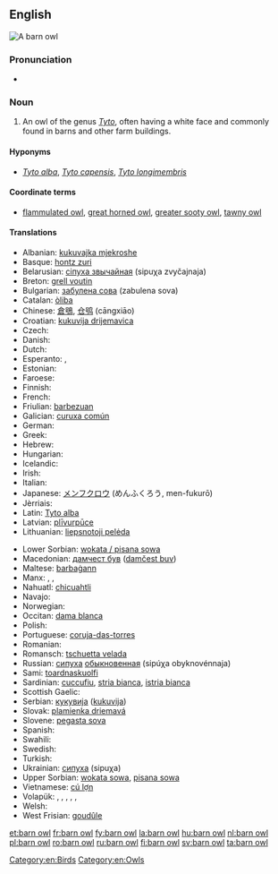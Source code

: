 ==English==
[[Image:Schleiereule fws.jpg|thumb|A barn owl]]
{{wikipedia}}
{{wikispecies|Tyto}}
===Pronunciation===
* {{IPA|/ˈbɑɽn ɑʊl/}}

===Noun===
{{en-noun|head=[[barn]] [[owl]]}}

# An owl of the genus ''[[Tyto]]'', often having a white face and commonly found in barns and other farm buildings.

====Hyponyms====
* {{sense|owl living in farm buildings}} ''[[Tyto alba]]'', ''[[Tyto capensis]]'', ''[[Tyto longimembris]]''

====Coordinate terms====
* {{sense|owl living in farm buildings}} [[flammulated owl]], [[great horned owl]], [[greater sooty owl]], [[tawny owl]]

====Translations====
{{trans-top|An owl of the genus ''Tyto''}}
* Albanian: [[kukuvajka mjekroshe]]
* Basque: [[hontz zuri]]
* Belarusian: [[сіпуха звычайная]] (sipuχa zvyčajnaja) {{f}}
* Breton: [[grell voutin]]
* Bulgarian: [[забулена сова]] (zabulena sova) {{f}}
* Catalan: [[òliba]]
* Chinese: [[倉鴞]], [[仓鸮]] (cāngxiāo)
* Croatian: [[kukuvija drijemavica]]
* Czech: {{t|cs|sova pálená|f}}
* Danish: {{t-|da|slørugle}}
* Dutch: {{t+|nl|kerkuil|m}}
* Esperanto: {{t-|eo|turstrigo}}, {{t-|eo|blanka strigo}}
* Estonian: {{t|et|loorkakk}}
* Faroese: {{t-|fo|hjartaugla}}
* Finnish: {{t+|fi|tornipöllö}}
* French: {{t+|fr|chouette effraie|f}}
* Friulian: [[barbezuan]]
* Galician: [[curuxa común]]
* German: {{t+|de|Schleiereule|f}}
* Greek: {{t|el|πεπλόγλαυκα|tr=peplóglafka|f}}
* Hebrew: {{t+|he|תנשמת|f|tr=tinshemet|sc=Hebr}}
* Hungarian: {{t+|hu|gyöngybagoly}}
* Icelandic: {{t-|is|turnugla}}
* Irish: {{t-|ga|scréachóg reilige|f}}
* Italian: {{t+|it|barbagianni}}
* Japanese: [[メンフクロウ]] (めんふくろう, men-fukurō)<!-- [[面梟]] not sure about kanji - kana is the usual way to write it -->
* Jèrriais: {{tø|roa-jer|blianc cahouain}}
* Latin: [[Tyto alba]] '' ''
* Latvian: [[plīvurpūce]]
* Lithuanian: [[liepsnotoji pelėda]]
{{trans-mid}}
* Lower Sorbian: [[wokata / pisana sowa]]
* Macedonian: [[дамчест був]] ([[damčest buv]])
* Maltese: [[barbaġann]]
* Manx: {{t-|gv|hullad soailt|f}}, {{t-|gv|hullad vane|f}}, {{t-|gv|caillagh oie|f}}
* Nahuatl: [[chicuahtli]]
* Navajo: {{tø|nv|biniiʼłigaii}}
* Norwegian: {{t-|no|tårnugle}}
* Occitan: [[dama blanca]]
* Polish: {{t-|pl|płomykówka}}
* Portuguese: [[coruja-das-torres]] {{f}}
* Romanian: {{t+|ro|strigă}}
* Romansch: [[tschuetta velada]]
* Russian: [[сипуха]] [[обыкновенный|обыкновенная]] (sipúχa obyknovénnaja) {{f}}
* Sami: [[toardnaskuolfi]]
* Sardinian: [[cuccufiu]], [[stria bianca]], [[istria bianca]]
* Scottish Gaelic: {{t|gd|cailleach-oidhche|f}}
* Serbian: [[кукувиjа]] ([[kukuvija]])
* Slovak: [[plamienka driemavá]]
* Slovene: [[pegasta sova]]
* Spanish: {{t+|es|lechuza|f}}
* Swahili: {{t+|sw|bundi}}
* Swedish: {{t+|sv|tornuggla}}
* Turkish: {{t+|tr|peçeli baykuş}}
* Ukrainian: [[сипуха]] (sipuχa) {{f}}
* Upper Sorbian: [[wokata sowa]], [[pisana sowa]]
* Vietnamese: [[cú lợn]]
* Volapük: {{qualifier|♂♀}} {{t-|vo|glügastrig}}, {{qualifier|♂}} {{t-|vo|glügahistrig}}, {{qualifier|♀}} {{t-|vo|glügajistrig}}, {{qualifier|♂♀}} {{t-|vo|glügastrigül}}, {{qualifier|♂}} {{t-|vo|glügahistrigül}}, {{qualifier|♀}} {{t-|vo|glügajistrigül}}
* Welsh: {{t|cy|tylluan wen}}
* West Frisian: [[goudûle]]
{{trans-bottom}}

[[Category:en:Birds]]
[[Category:en:Owls]]

[[et:barn owl]]
[[fr:barn owl]]
[[fy:barn owl]]
[[la:barn owl]]
[[hu:barn owl]]
[[nl:barn owl]]
[[pl:barn owl]]
[[ro:barn owl]]
[[ru:barn owl]]
[[fi:barn owl]]
[[sv:barn owl]]
[[ta:barn owl]]